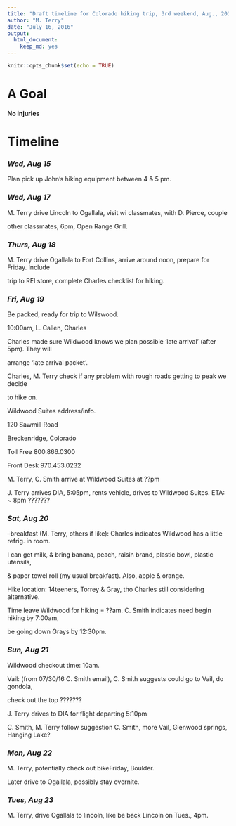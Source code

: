 ```yaml
---
title: "Draft timeline for Colorado hiking trip, 3rd weekend, Aug., 2016"
author: "M. Terry"
date: "July 16, 2016"
output: 
  html_document: 
    keep_md: yes
---
```


```r
knitr::opts_chunk$set(echo = TRUE)
```

# A Goal

**No injuries**

# Timeline

### *Wed, Aug 15*

Plan pick up John's hiking equipment between 4 & 5 pm. 

### *Wed, Aug 17*

M. Terry drive Lincoln to Ogallala, visit wi classmates, with D. Pierce, couple

other classmates, 6pm, Open Range Grill.

### *Thurs, Aug 18*

M. Terry drive Ogallala to Fort Collins, arrive around noon, prepare for Friday. Include

trip to REI store, complete Charles checklist for hiking.

### *Fri, Aug 19*

Be packed, ready for trip to Wilswood.

10:00am, L. Callen, Charles

Charles made sure Wildwood knows we plan possible 'late arrival' (after 5pm). They will 

arrange 'late arrival packet'.

Charles, M. Terry check if any problem with rough roads getting to peak we decide 

to hike on.

Wildwood Suites address/info.

120 Sawmill Road

Breckenridge, Colorado

Toll Free 800.866.0300

Front Desk 970.453.0232

M. Terry, C. Smith arrive at Wildwood Suites at ??pm

J. Terry arrives DIA, 5:05pm, rents vehicle, drives to Wildwood Suites. ETA: ~ 8pm ???????

### *Sat, Aug 20*

--breakfast (M. Terry, others if like): Charles indicates Wildwood has a little refrig. in room.

I can get milk, & bring banana, peach, raisin brand, plastic bowl, plastic utensils, 

& paper towel roll (my usual breakfast). Also, apple & orange.


Hike location: 14teeners, Torrey & Gray, tho Charles still considering alternative.

Time leave Wildwood for hiking = ??am. C. Smith indicates need begin hiking by 7:00am, 

be going down Grays by 12:30pm.

### *Sun, Aug 21*

Wildwood checkout time: 10am.

Vail: (from 07/30/16 C. Smith email), C. Smith suggests could go to Vail, do gondola,

check out the top ???????

J. Terry drives to DIA for flight departing 5:10pm

C. Smith, M. Terry follow suggestion C. Smith, more Vail, Glenwood springs, Hanging Lake?

### *Mon, Aug 22*

M. Terry, potentially check out bikeFriday, Boulder.

Later drive to Ogallala, possibly stay overnite.

### *Tues, Aug 23*

M. Terry, drive Ogallala to lincoln, like be back Lincoln on Tues., 4pm.


